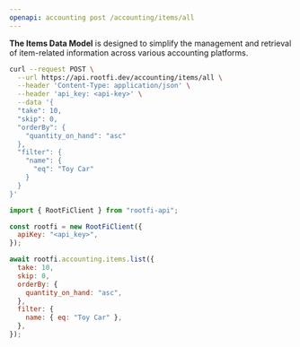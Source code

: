 ```yaml
---
openapi: accounting post /accounting/items/all
---
```


**The Items Data Model** is designed to simplify the management and retrieval of item-related information across various accounting platforms.

<RequestExample>

```bash cURL
curl --request POST \
  --url https://api.rootfi.dev/accounting/items/all \
  --header 'Content-Type: application/json' \
  --header 'api_key: <api-key>' \
  --data '{
  "take": 10,
  "skip": 0,
  "orderBy": {
    "quantity_on_hand": "asc"
  },
  "filter": {
    "name": {
      "eq": "Toy Car"
    }
  }
}'
```

```javascript NodeJS
import { RootFiClient } from "rootfi-api";

const rootfi = new RootFiClient({
  apiKey: "<api_key>",
});

await rootfi.accounting.items.list({
  take: 10,
  skip: 0,
  orderBy: {
    quantity_on_hand: "asc",
  },
  filter: {
    name: { eq: "Toy Car" },
  },
});
```

</RequestExample>
